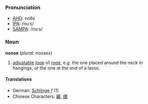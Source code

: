 ===Pronunciation===
*[[w:AHD|AHD]]: noo͞s
*[[w:IPA|IPA]]: /nuːs/
*[[w:SAMPA|SAMPA]]: /nu:s/

===Noun===
'''noose''' (''plural:'' nooses)
# [[adjustable]] [[loop]] of [[rope]], e.g. the one placed around the neck in hangings, or the one at the end of a lasso.

====Translations====
*German: [[Schlinge]] ''f'' (1)
*Chinese Characters: [[繯]], [[缳]]